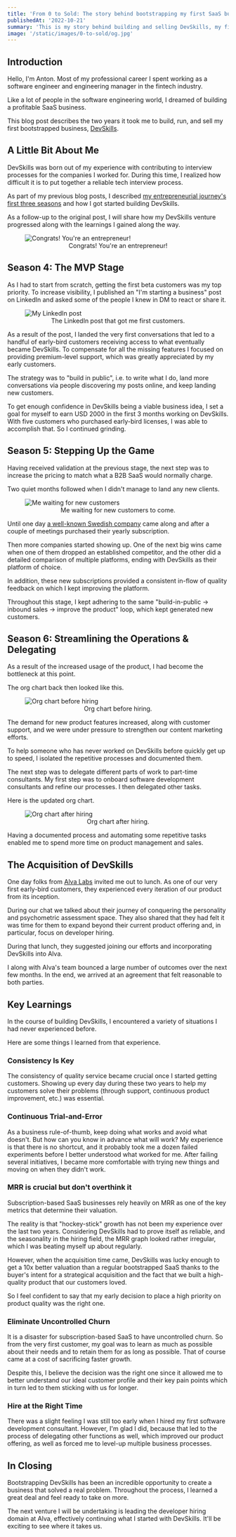 ```yaml
---
title: 'From 0 to Sold: The story behind bootstrapping my first SaaS business.'
publishedAt: '2022-10-21'
summary: 'This is my story behind building and selling DevSkills, my first bootstrapped SaaS business.'
image: '/static/images/0-to-sold/og.jpg'
---
```


## Introduction

Hello, I'm Anton. Most of my professional career I spent working as a software engineer and engineering manager in the fintech industry.

Like a lot of people in the software engineering world, I dreamed of building a profitable SaaS business.

This blog post describes the two years it took me to build, run, and sell my first bootstrapped business, [DevSkills](https://devskills.co/).

## A Little Bit About Me

DevSkills was born out of my experience with contributing to interview processes for the companies I worked for. During this time, I realized how difficult it is to put together a reliable tech interview process.

As part of my previous blog posts, I described [my entrepreneurial journey's first three seasons](/blog/the-5-years-that-made-me-start-a-saas-business-during-covid) and how I got started building DevSkills.

As a follow-up to the original post, I will share how my DevSkills venture progressed along with the learnings I gained along the way.

<figure>
  <img
    width={600}
    src="/static/images/0-to-sold/welcome-to-entrepreneurship.jpeg"
    alt="Congrats! You're an entrepreneur!"
  />
  <figcaption>
    <center>
      <span style={{ fontSize: '1em', color: 'DimGray' }}>
        Congrats! You're an entrepreneur!
      </span>
    </center>
  </figcaption>
</figure>

## Season 4: The MVP Stage

As I had to start from scratch, getting the first beta customers was my top priority. To increase visibility, I published an "I'm starting a business" post on LinkedIn and asked some of the people I knew in DM to react or share it.

<figure>
  <img
    width={600}
    src="/static/images/0-to-sold/my-linkedin-post.png"
    alt="My LinkedIn post"
  />
  <figcaption>
    <center>
      <span style={{ fontSize: '1em', color: 'DimGray' }}>
        The LinkedIn post that got me first customers.
      </span>
    </center>
  </figcaption>
</figure>

As a result of the post, I landed the very first conversations that led to a handful of early-bird customers receiving access to what eventually became DevSkills. To compensate for all the missing features I focused on providing premium-level support, which was greatly appreciated by my early customers.

The strategy was to "build in public", i.e. to write what I do, land more conversations via people discovering my posts online, and keep landing new customers.

To get enough confidence in DevSkills being a viable business idea, I set a goal for myself to earn USD 2000 in the first 3 months working on DevSkills. With five customers who purchased early-bird licenses, I was able to accomplish that. So I continued grinding.

## Season 5: Stepping Up the Game

Having received validation at the previous stage, the next step was to increase the pricing to match what a B2B SaaS would normally charge.

Two quiet months followed when I didn't manage to land any new clients.

<figure>
  <img
    width={600}
    src="/static/images/0-to-sold/waiting-for-customers.jpeg"
    alt="Me waiting for new customers"
  />
  <figcaption>
    <center>
      <span style={{ fontSize: '1em', color: 'DimGray' }}>
        Me waiting for new customers to come.
      </span>
    </center>
  </figcaption>
</figure>

Until one day [a well-known Swedish company](https://devskills.co/blog/how-einride-identified-top-ten-interns-among-hundreds-of-applicants) came along and after a couple of meetings purchased their yearly subscription.

Then more companies started showing up. One of the next big wins came when one of them dropped an established competitor, and the other did a detailed comparison of multiple platforms, ending with DevSkills as their platform of choice.

In addition, these new subscriptions provided a consistent in-flow of quality feedback on which I kept improving the platform.

Throughout this stage, I kept adhering to the same "build-in-public -> inbound sales -> improve the product" loop, which kept generated new customers.

## Season 6: Streamlining the Operations & Delegating

As a result of the increased usage of the product, I had become the bottleneck at this point.

The org chart back then looked like this.

<figure>
  <img
    src="/static/images/0-to-sold/org-chart-before.png"
    alt="Org chart before hiring"
  />
  <figcaption>
    <center>
      <span style={{ fontSize: '1em', color: 'DimGray' }}>
        Org chart before hiring.
      </span>
    </center>
  </figcaption>
</figure>

The demand for new product features increased, along with customer support, and we were under pressure to strengthen our content marketing efforts.

To help someone who has never worked on DevSkills before quickly get up to speed, I isolated the repetitive processes and documented them.

The next step was to delegate different parts of work to part-time consultants. My first step was to onboard software development consultants and refine our processes. I then delegated other tasks.

Here is the updated org chart.

<figure>
  <img
    src="/static/images/0-to-sold/org-chart-after.png"
    alt="Org chart after hiring"
  />
  <figcaption>
    <center>
      <span style={{ fontSize: '1em', color: 'DimGray' }}>
        Org chart after hiring.
      </span>
    </center>
  </figcaption>
</figure>

Having a documented process and automating some repetitive tasks enabled me to spend more time on product management and sales.

## The Acquisition of DevSkills

One day folks from [Alva Labs](https://alvalabs.io) invited me out to lunch. As one of our very first early-bird customers, they experienced every iteration of our product from its inception.

During our chat we talked about their journey of conquering the personality and psychometric assessment space. They also shared that they had felt it was time for them to expand beyond their current product offering and, in particular, focus on developer hiring.

During that lunch, they suggested joining our efforts and incorporating DevSkills into Alva.

I along with Alva's team bounced a large number of outcomes over the next few months. In the end, we arrived at an agreement that felt reasonable to both parties.

## Key Learnings

In the course of building DevSkills, I encountered a variety of situations I had never experienced before.

Here are some things I learned from that experience.

### Consistency Is Key

The consistency of quality service became crucial once I started getting customers. Showing up every day during these two years to help my customers solve their problems (through support, continuous product improvement, etc.) was essential.

### Continuous Trial-and-Error

As a business rule-of-thumb, keep doing what works and avoid what doesn't. But how can you know in advance what will work? My experience is that there is no shortcut, and it probably took me a dozen failed experiments before I better understood what worked for me. After failing several initiatives, I became more comfortable with trying new things and moving on when they didn't work.

### MRR is crucial but don't overthink it

Subscription-based SaaS businesses rely heavily on MRR as one of the key metrics that determine their valuation.

The reality is that "hockey-stick" growth has not been my experience over the last two years. Considering DevSkills had to prove itself as reliable, and the seasonality in the hiring field, the MRR graph looked rather irregular, which I was beating myself up about regularly.

However, when the acquisition time came, DevSkills was lucky enough to get a 10x better valuation than a regular bootstrapped SaaS thanks to the buyer's intent for a strategical acquisition and the fact that we built a high-quality product that our customers loved.

So I feel confident to say that my early decision to place a high priority on product quality was the right one.

### Eliminate Uncontrolled Churn

It is a disaster for subscription-based SaaS to have uncontrolled churn. So from the very first customer, my goal was to learn as much as possible about their needs and to retain them for as long as possible. That of course came at a cost of sacrificing faster growth.

Despite this, I believe the decision was the right one since it allowed me to better understand our ideal customer profile and their key pain points which in turn led to them sticking with us for longer.

### Hire at the Right Time

There was a slight feeling I was still too early when I hired my first software development consultant. However, I'm glad I did, because that led to the process of delegating other functions as well, which improved our product offering, as well as forced me to level-up multiple business processes.

## In Closing

Bootstrapping DevSkills has been an incredible opportunity to create a business that solved a real problem. Throughout the process, I learned a great deal and feel ready to take on more.

The next venture I will be undertaking is leading the developer hiring domain at Alva, effectively continuing what I started with DevSkills. It'll be exciting to see where it takes us.
